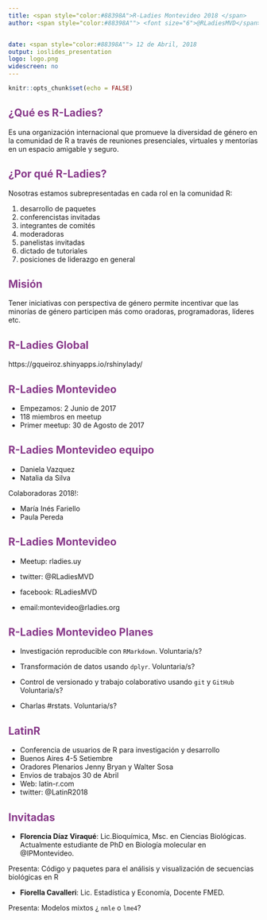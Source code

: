 ```yaml
---
title: <span style="color:#88398A">R-Ladies Montevideo 2018 </span>
author: <span style="color:#88398A""> <font size="6">@RLadiesMVD</span></font>


date: <span style="color:#88398A""> 12 de Abril, 2018
output: ioslides_presentation
logo: logo.png
widescreen: no
---
```



```r
knitr::opts_chunk$set(echo = FALSE)
```

## <span style="color:#88398A"> ¿Qué es R-Ladies?</span> 

Es una organización internacional que promueve la diversidad de género en la comunidad de R a través de reuniones presenciales, virtuales y mentorías en un espacio amigable y seguro.



## <span style="color:#88398A"> ¿Por qué R-Ladies?</span> 

Nosotras estamos subrepresentadas en cada rol en la comunidad R:

1. desarrollo de paquetes
2. conferencistas invitadas
3. integrantes de comités
4. moderadoras
5. panelistas invitadas
6. dictado de tutoriales
7. posiciones de liderazgo en general

## <span style="color:#88398A"> Misión</span> 

Tener iniciativas con perspectiva de género permite incentivar que las minorías
de género participen más como oradoras, programadoras, líderes etc.


## <span style="color:#88398A">R-Ladies Global</span> 

https://gqueiroz.shinyapps.io/rshinylady/


## <span style="color:#88398A">R-Ladies Montevideo</span> 

- Empezamos: 2 Junio de 2017
- 118 miembros en meetup
- Primer meetup: 30 de Agosto de 2017

## <span style="color:#88398A">R-Ladies Montevideo equipo</span>

- Daniela Vazquez
- Natalia da Silva

Colaboradoras 2018!:

- María Inés Fariello
- Paula Pereda


## <span style="color:#88398A">R-Ladies Montevideo</span>

- Meetup: rladies.uy

- twitter: @RLadiesMVD

- facebook: RLadiesMVD 

- email:montevideo@rladies.org


## <span style="color:#88398A">R-Ladies Montevideo Planes</span>


- Investigación reproducible con `RMarkdown`. Voluntaria/s?

- Transformación de datos usando `dplyr`. Voluntaria/s?

- Control de versionado y trabajo colaborativo usando `git` y `GitHub` Voluntaria/s?

- Charlas #rstats. Voluntaria/s?

## <span style="color:#88398A">LatinR</span>

- Conferencia de usuarios de R para investigación y desarrollo
- Buenos Aires 4-5 Setiembre
- Oradores Plenarios Jenny Bryan y Walter Sosa
- Envios de trabajos 30 de Abril
- Web: latin-r.com  
- twitter: @LatinR2018


## <span style="color:#88398A">Invitadas</span>

- **Florencia Díaz Viraqué**: Lic.Bioquímica, Msc. en Ciencias Biológicas.
Actualmente estudiante de PhD en Biología molecular en @IPMontevideo.  

 Presenta: Código y paquetes para el análisis y visualización de secuencias biológicas en R


- **Fiorella Cavalleri**: Lic. Estadística y Economía, Docente FMED.  

Presenta: Modelos mixtos ¿ `nmle` o `lme4`?
